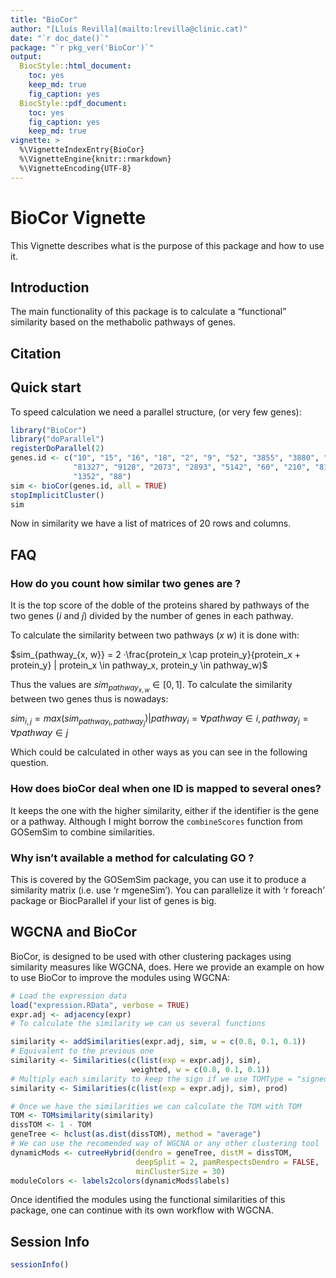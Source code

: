 ```yaml
---
title: "BioCor"
author: "[Lluís Revilla](mailto:lrevilla@clinic.cat)"
date: "`r doc_date()`"
package: "`r pkg_ver('BioCor')`"
output: 
  BiocStyle::html_document:
    toc: yes
    keep_md: true
    fig_caption: yes
  BiocStyle::pdf_document:
    toc: yes
    fig_caption: yes
    keep_md: true
vignette: >
  %\VignetteIndexEntry{BioCor}
  %\VignetteEngine{knitr::rmarkdown}
  %\VignetteEncoding{UTF-8}  
---
```


# BioCor Vignette

This Vignette describes what is the purpose of this package and how to use it.

## Introduction

The main functionality of this package is to calculate a "functional" similarity based on the methabolic pathways of genes. 

## Citation

## Quick start

To speed calculation we need a parallel structure, (or very few genes):

```r
library("BioCor")
library("doParallel")
registerDoParallel(2)
genes.id <- c("10", "15", "16", "18", "2", "9", "52", "3855", "3880", "644", 
              "81327", "9128", "2073", "2893", "5142", "60", "210", "81", 
              "1352", "88")
sim <- bioCor(genes.id, all = TRUE)
stopImplicitCluster()
sim
```
Now in similarity we have a list of matrices of 20 rows and columns. 

## FAQ
### How do you count how similar two genes are ?
It is the top score of the doble of the proteins shared by pathways of the two genes ($i$ and $j$) divided by the number of genes in each pathway.

To calculate the similarity between two pathways ($x$ $w$) it is done with:

$sim_{pathway_{x, w}} = 2 ·\frac{protein_x \cap protein_y}{protein_x + protein_y} | protein_x \in pathway_x, protein_y \in  pathway_w)$

Thus the values are $sim_{pathway_{x, w}}  \in [0, 1]$. To calculate the similarity between two genes thus is nowadays:

$sim_{i,j}=max (sim_{pathway_i, pathway_j})| pathway_i =\forall pathway \in i , pathway_j = \forall pathway \in j$

Which could be calculated in other ways as you can see in the following question.

### How does bioCor deal when one ID is mapped to several ones?
It keeps the one with the higher similarity, either if the identifier is the gene or a pathway. Although I might borrow the `combineScores` function from GOSemSim to combine similarities. 

### Why isn't available a method for calculating GO ?
This is covered by the GOSemSim package, you can use it to produce a similarity matrix (i.e. use 'r mgeneSim'). You can parallelize it with 'r foreach' package or BiocParallel if your list of genes is big. 

## WGCNA and BioCor 

BioCor, is designed to be used with other clustering packages using similarity measures like WGCNA, does. Here we provide an example on how to use BioCor to improve the modules using WGCNA:

```r
# Load the expression data
load("expression.RData", verbose = TRUE)
expr.adj <- adjacency(expr)
# To calculate the similarity we can us several functions

similarity <- addSimilarities(expr.adj, sim, w = c(0.8, 0.1, 0.1))
# Equivalent to the previous one
similarity <- Similarities(c(list(exp = expr.adj), sim), 
                           weighted, w = c(0.8, 0.1, 0.1)) 
# Multiply each similarity to keep the sign if we use TOMType = "signed""
similarity <- Similarities(c(list(exp = expr.adj), sim), prod) 

# Once we have the similarities we can calculate the TOM with TOM
TOM <- TOMsimilarity(similarity)
dissTOM <- 1 - TOM
geneTree <- hclust(as.dist(dissTOM), method = "average")
# We can use the recomended way of WGCNA or any other clustering tool
dynamicMods <- cutreeHybrid(dendro = geneTree, distM = dissTOM,
                            deepSplit = 2, pamRespectsDendro = FALSE,
                            minClusterSize = 30)
moduleColors <- labels2colors(dynamicMods$labels) 
```
Once identified the modules using the functional similarities of this package, one can continue with its own workflow with WGCNA.

## Session Info
```r
sessionInfo()
```
